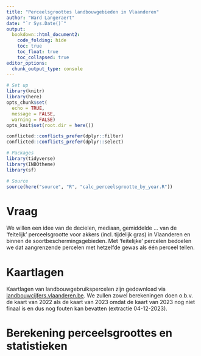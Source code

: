 ```yaml
---
title: "Perceelsgroottes landbouwgebieden in Vlaanderen"
author: "Ward Langeraert"
date: "`r Sys.Date()`"
output:
  bookdown::html_document2:
    code_folding: hide
    toc: true
    toc_float: true
    toc_collapsed: true
editor_options: 
  chunk_output_type: console
---
```


```r
# Set up
library(knitr)
library(here)
opts_chunk$set(
  echo = TRUE,
  message = FALSE,
  warning = FALSE)
opts_knit$set(root.dir = here())

conflicted::conflicts_prefer(dplyr::filter)
conflicted::conflicts_prefer(dplyr::select)

# Packages
library(tidyverse)
library(INBOtheme)
library(sf)

# Source
source(here("source", "R", "calc_perceelsgrootte_by_year.R"))
```

# Vraag

We willen een idee van de decielen, mediaan, gemiddelde ... van de 'feitelijk' perceelsgrootte voor akkers (incl. tijdelijk gras) in Vlaanderen en binnen de soortbeschermingsgebieden.
Met 'feitelijke' percelen bedoelen we dat aangrenzende percelen met hetzelfde gewas als één perceel tellen.

# Kaartlagen

Kaartlagen van landbouwgebruikspercelen zijn gedownload via [landbouwcijfers.vlaanderen.be](https://landbouwcijfers.vlaanderen.be/open-geodata-landbouwgebruikspercelen).
We zullen zowel berekeningen doen o.b.v. de kaart van 2022 als de kaart van 2023 omdat de kaart van 2023 nog niet finaal is en dus nog fouten kan bevatten (extractie 04-12-2023).

# Berekening perceelsgroottes en statistieken


